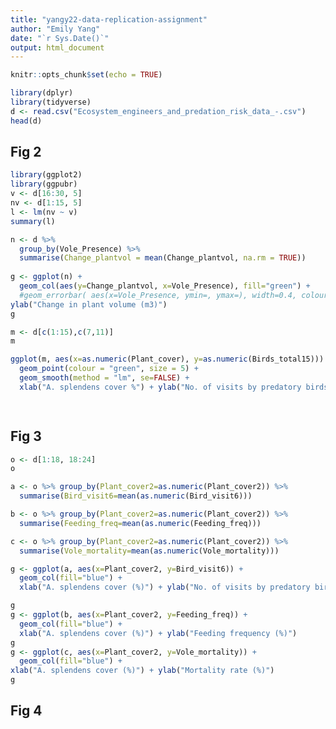 ```yaml
---
title: "yangy22-data-replication-assignment"
author: "Emily Yang"
date: "`r Sys.Date()`"
output: html_document
---
```


```r
knitr::opts_chunk$set(echo = TRUE)
```

```r
library(dplyr)
library(tidyverse)
d <- read.csv("Ecosystem_engineers_and_predation_risk_data_-.csv")
head(d)

```
## Fig 2
 
```r

library(ggplot2)
library(ggpubr)
v <- d[16:30, 5]
nv <- d[1:15, 5]
l <- lm(nv ~ v)
summary(l)

n <- d %>%
  group_by(Vole_Presence) %>%
  summarise(Change_plantvol = mean(Change_plantvol, na.rm = TRUE))
  
g <- ggplot(n) +
  geom_col(aes(y=Change_plantvol, x=Vole_Presence), fill="green") +
  #geom_errorbar( aes(x=Vole_Presence, ymin=, ymax=), width=0.4, colour="orange", alpha=0.9, size=1.3) + 
ylab("Change in plant volume (m3)")
g

m <- d[c(1:15),c(7,11)] 
m

ggplot(m, aes(x=as.numeric(Plant_cover), y=as.numeric(Birds_total15))) +
  geom_point(colour = "green", size = 5) + 
  geom_smooth(method = "lm", se=FALSE) +
  xlab("A. splendens cover %") + ylab("No. of visits by predatory birds/plot")

  
```
 
## Fig 3
```r
o <- d[1:18, 18:24]
o

a <- o %>% group_by(Plant_cover2=as.numeric(Plant_cover2)) %>% 
  summarise(Bird_visit6=mean(as.numeric(Bird_visit6)))

b <- o %>% group_by(Plant_cover2=as.numeric(Plant_cover2)) %>% 
  summarise(Feeding_freq=mean(as.numeric(Feeding_freq))) 

c <- o %>% group_by(Plant_cover2=as.numeric(Plant_cover2)) %>% 
  summarise(Vole_mortality=mean(as.numeric(Vole_mortality)))

g <- ggplot(a, aes(x=Plant_cover2, y=Bird_visit6)) +
  geom_col(fill="blue") + 
  xlab("A. splendens cover (%)") + ylab("No. of visits by predatory birds/plot")

g
g <- ggplot(b, aes(x=Plant_cover2, y=Feeding_freq)) +
  geom_col(fill="blue") +
  xlab("A. splendens cover (%)") + ylab("Feeding frequency (%)")
g
g <- ggplot(c, aes(x=Plant_cover2, y=Vole_mortality)) +
  geom_col(fill="blue") +
xlab("A. splendens cover (%)") + ylab("Mortality rate (%)")
g
```

## Fig 4

